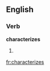 
==English==

===Verb===
'''characterizes'''

# {{third-person singular of|[[characterize]]}}

[[fr:characterizes]]